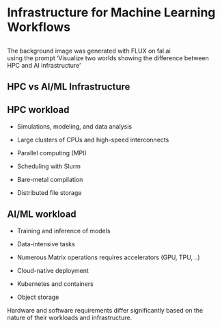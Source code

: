 # Infrastructure for Machine Learning Workflows
## {background-image="images/ai_vs_hpc.png" transition="fade"}

[The background image was generated with FLUX on fal.ai\
using the prompt 'Visualize two worlds showing the difference between HPC and AI infrastructure']{.top_white}


## HPC vs AI/ML Infrastructure {background-image="images/ai_vs_hpc.png" background-opacity=0.1}

::: {layout='[1,1]'}
::: n1
::: {.callout-tip icon=false}
## HPC workload
- Simulations, modeling, and data analysis
- Large clusters of CPUs and high-speed interconnects
- Parallel computing (MPI)

- Scheduling with Slurm
- Bare-metal compilation
- Distributed file storage
:::
:::

::: n2
::: {.callout-tip icon=false}
## AI/ML workload
- Training and inference of models
- Data-intensive tasks
- Numerous Matrix operations requires accelerators (GPU, TPU, ..)

- Cloud-native deployment
- Kubernetes and containers
- Object storage
:::
:::
:::

Hardware and software requirements differ significantly based on the nature of their workloads and infrastructure.
